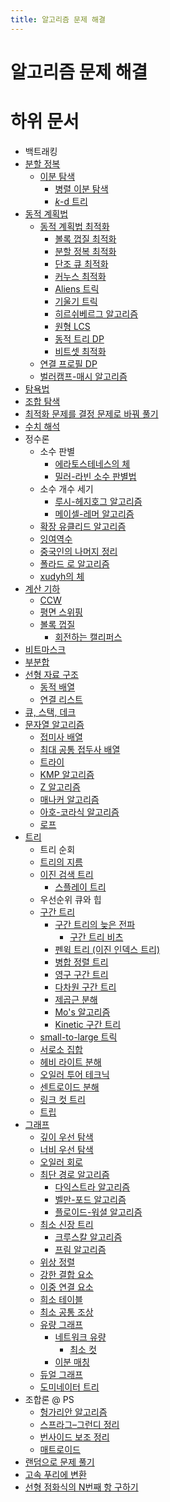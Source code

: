 ```yaml
---
title: 알고리즘 문제 해결
---
```

# 알고리즘 문제 해결

# 하위 문서

* 백트래킹
* [분할 정복](/ko/divide-and-conquer/)
    * [이분 탐색](/ko/binary_search/)
        * [병렬 이분 탐색](/ko/parallel_binary_search/)
        * [*k*-d 트리](/ko/k-d_tree/)
* [동적 계획법](/ko/dynamic_programming/)
    * [동적 계획법 최적화](/ko/optimizing_dp/)
        * [볼록 껍질 최적화](/ko/convex_hull_optimization/)
        * [분할 정복 최적화](/ko/divide-and-conquer_optimization/)
        * [단조 큐 최적화](/ko/monotone_queue_optimization/)
        * [커누스 최적화](/ko/knuth's_optimization/)
        * [Aliens 트릭](/ko/aliens_optimization/)
        * [기울기 트릭](/ko/slope_trick/)
        * [히르쉬베르그 알고리즘](/ko/hirschberg's_algorithm/)
        * [원형 LCS](/ko/circular_lcs/)
        * [동적 트리 DP](/ko/dynamic_tree_dp/)
        * [비트셋 최적화](/ko/bitset_optimization/)
    * [연결 프로필 DP](/ko/connection_profile_dp/)
    * [벌러캠프-매시 알고리즘](/ko/berlekamp-massey_algorithm/)
* [탐욕법](/ko/greedy/)
* [조합 탐색](/ko/combinatorial_search/)
* [최적화 문제를 결정 문제로 바꿔 풀기](/ko/optimization_to_decision/)
* [수치 해석](/ko/numerical-analysis/)
* 정수론
    * 소수 판별
        * [에라토스테네스의 체](/ko/sieve_of_eratosthenes/)
        * [밀러-라빈 소수 판별법](/ko/miller-rabin_primality_test/)
    * 소수 개수 세기
        * [루시-헤지호그 알고리즘](/ko/lucy-hedgehog_algorithm/)
        * [메이셀-레머 알고리즘](/ko/meissel-lehmer_algorithm/)
    * [확장 유클리드 알고리즘](/ko/extended_euclidean_algorithm/)
    * [잉여역수](/ko/modular_multiplicative_inverse/)
    * [중국인의 나머지 정리](/ko/chinese_remainder_theorem/)
    * [폴라드 로 알고리즘](/ko/pollard's_rho_algorithm/)
    * [xudyh의 체](/ko/xudyh's_sieve/)
* [계산 기하](/ko/computational_geometry/)
    * [CCW](/ko/ccw/)
    * [평면 스위핑](/ko/plane_sweep/)
    * [볼록 껍질](/ko/convex_hull/)
        * [회전하는 캘리퍼스](/ko/rotating_calipers/)
* [비트마스크](/ko/bitmask/)
* [부분합](/ko/partial_sum/)
* [선형 자료 구조](/ko/linear_data_structure/)
    * [동적 배열](/ko/dynamic_array/)
    * [연결 리스트](/ko/linked_list/)
* [큐, 스택, 데크](/ko/queue_stack_deque/)
* [문자열 알고리즘](/ko/string_algorithm/)
    * [접미사 배열](/ko/suffix_array/)
    * [최대 공통 접두사 배열](/ko/longest_common_prefix_array/)
    * [트라이](/ko/trie/)
    * [KMP 알고리즘](/ko/kmp_algorithm/)
    * [Z 알고리즘](/ko/z_algorithm/)
    * [매나커 알고리즘](/ko/manacher's_algorithm/)
    * [아호-코라식 알고리즘](/ko/aho-corasick_algorithm/)
    * [로프](/ko/rope/)
* [트리](/ko/tree/)
    * 트리 순회
    * [트리의 지름](/ko/diameter_of_a_tree)
    * [이진 검색 트리](/ko/binary_search_tree/)
        * [스플레이 트리](/ko/splay_tree/)
    * 우선순위 큐와 힙
    * [구간 트리](/ko/segment_tree/)
        * [구간 트리의 늦은 전파](/ko/lazy_propagation/)
            * [구간 트리 비츠](/ko/segment_tree_beats/)
        * [펜윅 트리 (이진 인덱스 트리)](/ko/fenwick_tree/)
        * [병합 정렬 트리](/ko/merge_sort_tree/)
        * [영구 구간 트리](/ko/persistent_segment_tree/)
        * [다차원 구간 트리](/ko/kd_tree/)
        * [제곱근 분해](/ko/sqrt_decomposition/)
        * [Mo's 알고리즘](/ko/mo's_algorithm/)
        * [Kinetic 구간 트리](/ko/kinetic_segment_tree/)
    * [small-to-large 트릭](/ko/small-to-large_trick/)
    * [서로소 집합](/ko/disjoint_set/)
    * [헤비 라이트 분해](/ko/heavy_light_decomposition/)
    * [오일러 투어 테크닉](/ko/euler_tour_technique/)
    * [센트로이드 분해](/ko/centroid_decomposition/)
    * [링크 컷 트리](/ko/link_cut_tree/)
    * [트립](/ko/treap/)
* [그래프](/ko/graph/)
    * [깊이 우선 탐색](/ko/graph_dfs/)
    * [너비 우선 탐색](/ko/graph_bfs/)
    * [오일러 회로](/ko/eulerian_circuit/)
    * [최단 경로 알고리즘](/ko/shortest_path/)
        * [다익스트라 알고리즘](/ko/dijkstra_algorithm/)
        * [벨만-포드 알고리즘](/ko/bellman_ford_algorithm/)
        * [플로이드-워셜 알고리즘](/ko/floyd_warshall_algorithm/)
    * [최소 신장 트리](/ko/minimum_spanning_tree/)
        * [크루스칼 알고리즘](/ko/kruskal's_algorithm/)
        * [프림 알고리즘](/ko/prim's_algorithm/)
    * [위상 정렬](/ko/topological_sort/)
    * [강한 결합 요소](/ko/strongly_connected_component/)
    * [이중 연결 요소](/ko/biconnected_component/)
    * [희소 테이블](/ko/sparse_table/)
    * [최소 공통 조상](/ko/lowest_common_ancestor/)
    * [유량 그래프](/ko/flow_graph/)
        * [네트워크 유량](/ko/network_flow/)
            * [최소 컷](/ko/minimum_cut/)
        * [이분 매칭](/ko/bipartite_matching/)
    * [듀얼 그래프](/ko/dual_graph/)
    * [도미네이터 트리](/ko/dominator_tree/)
* 조합론 @ PS
    * [헝가리안 알고리즘](/ko/hungarian_algorithm/)
    * [스프라그–그런디 정리](/ko/sprague-grundy_theorem/)
    * [번사이드 보조 정리](/ko/burnside's_lemma/)
    * [매트로이드](/ko/matroid/)
* [랜덤으로 문제 풀기](/ko/solving_problem_using_random/)
* [고속 푸리에 변환](/ko/fast_fourier_transform/)
* [선형 점화식의 N번째 항 구하기](/ko/finding_nth_term_of_linear_recurrence_relation/)
